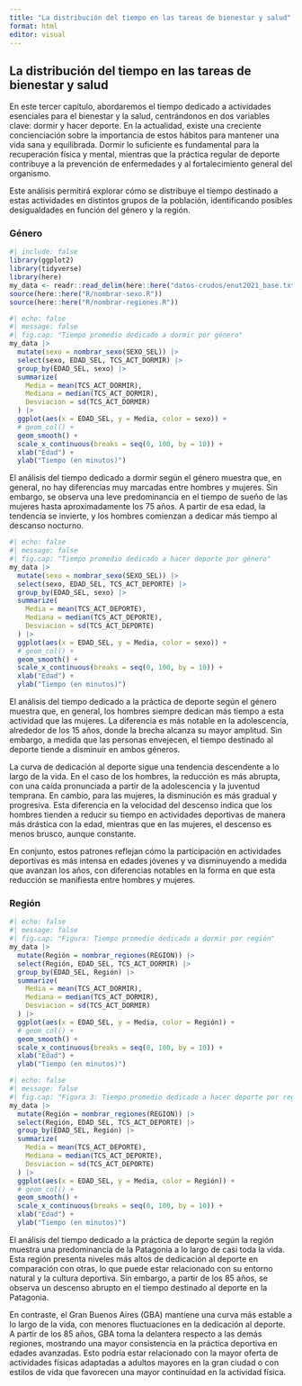 ```yaml
---
title: "La distribución del tiempo en las tareas de bienestar y salud"
format: html
editor: visual
---
```


## La distribución del tiempo en las tareas de bienestar y salud

En este tercer capítulo, abordaremos el tiempo dedicado a actividades esenciales para el bienestar y la salud, centrándonos en dos variables clave: dormir y hacer deporte. En la actualidad, existe una creciente concienciación sobre la importancia de estos hábitos para mantener una vida sana y equilibrada. Dormir lo suficiente es fundamental para la recuperación física y mental, mientras que la práctica regular de deporte contribuye a la prevención de enfermedades y al fortalecimiento general del organismo.

Este análisis permitirá explorar cómo se distribuye el tiempo destinado a estas actividades en distintos grupos de la población, identificando posibles desigualdades en función del género y la región.

### Género

```r
#| include: false
library(ggplot2)
library(tidyverse)
library(here)
my_data <- readr::read_delim(here::here("datos-crudos/enut2021_base.txt"), delim = "|")
source(here::here("R/nombrar-sexo.R"))
source(here::here("R/nombrar-regiones.R"))
```

```r
#| echo: false
#| message: false
#| fig.cap: "Tiempo promedio dedicado a dormir por género"
my_data |>
  mutate(sexo = nombrar_sexo(SEXO_SEL)) |>
  select(sexo, EDAD_SEL, TCS_ACT_DORMIR) |>
  group_by(EDAD_SEL, sexo) |>
  summarize(
    Media = mean(TCS_ACT_DORMIR),
    Mediana = median(TCS_ACT_DORMIR),
    Desviacion = sd(TCS_ACT_DORMIR)
  ) |> 
  ggplot(aes(x = EDAD_SEL, y = Media, color = sexo)) +
  # geom_col() +
  geom_smooth() +
  scale_x_continuous(breaks = seq(0, 100, by = 10)) +
  xlab("Edad") +
  ylab("Tiempo (en minutos)")

```

El análisis del tiempo dedicado a dormir según el género muestra que, en general, no hay diferencias muy marcadas entre hombres y mujeres. Sin embargo, se observa una leve predominancia en el tiempo de sueño de las mujeres hasta aproximadamente los 75 años. A partir de esa edad, la tendencia se invierte, y los hombres comienzan a dedicar más tiempo al descanso nocturno.

```r
#| echo: false
#| message: false
#| fig.cap: "Tiempo promedio dedicado a hacer deporte por género"
my_data |>
  mutate(sexo = nombrar_sexo(SEXO_SEL)) |>
  select(sexo, EDAD_SEL, TCS_ACT_DEPORTE) |>
  group_by(EDAD_SEL, sexo) |>
  summarize(
    Media = mean(TCS_ACT_DEPORTE),
    Mediana = median(TCS_ACT_DEPORTE),
    Desviacion = sd(TCS_ACT_DEPORTE)
  ) |> 
  ggplot(aes(x = EDAD_SEL, y = Media, color = sexo)) +
  # geom_col() +
  geom_smooth() +
  scale_x_continuous(breaks = seq(0, 100, by = 10)) +
  xlab("Edad") +
  ylab("Tiempo (en minutos)")
```

El análisis del tiempo dedicado a la práctica de deporte según el género muestra que, en general, los hombres siempre dedican más tiempo a esta actividad que las mujeres. La diferencia es más notable en la adolescencia, alrededor de los 15 años, donde la brecha alcanza su mayor amplitud. Sin embargo, a medida que las personas envejecen, el tiempo destinado al deporte tiende a disminuir en ambos géneros.

La curva de dedicación al deporte sigue una tendencia descendente a lo largo de la vida. En el caso de los hombres, la reducción es más abrupta, con una caída pronunciada a partir de la adolescencia y la juventud temprana. En cambio, para las mujeres, la disminución es más gradual y progresiva. Esta diferencia en la velocidad del descenso indica que los hombres tienden a reducir su tiempo en actividades deportivas de manera más drástica con la edad, mientras que en las mujeres, el descenso es menos brusco, aunque constante.

En conjunto, estos patrones reflejan cómo la participación en actividades deportivas es más intensa en edades jóvenes y va disminuyendo a medida que avanzan los años, con diferencias notables en la forma en que esta reducción se manifiesta entre hombres y mujeres.

### Región

```r
#| echo: false
#| message: false
#| fig.cap: "Figura: Tiempo promedio dedicado a dormir por región"
my_data |>
  mutate(Región = nombrar_regiones(REGION)) |>
  select(Región, EDAD_SEL, TCS_ACT_DORMIR) |>
  group_by(EDAD_SEL, Región) |>
  summarize(
    Media = mean(TCS_ACT_DORMIR),
    Mediana = median(TCS_ACT_DORMIR),
    Desviacion = sd(TCS_ACT_DORMIR)
  ) |> 
  ggplot(aes(x = EDAD_SEL, y = Media, color = Región)) +
  # geom_col() +
  geom_smooth() +
  scale_x_continuous(breaks = seq(0, 100, by = 10)) +
  xlab("Edad") +
  ylab("Tiempo (en minutos)")
```

```r
#| echo: false
#| message: false
#| fig.cap: "Figura 3: Tiempo promedio dedicado a hacer deporte por región"
my_data |>
  mutate(Región = nombrar_regiones(REGION)) |>
  select(Región, EDAD_SEL, TCS_ACT_DEPORTE) |>
  group_by(EDAD_SEL, Región) |>
  summarize(
    Media = mean(TCS_ACT_DEPORTE),
    Mediana = median(TCS_ACT_DEPORTE),
    Desviacion = sd(TCS_ACT_DEPORTE)
  ) |> 
  ggplot(aes(x = EDAD_SEL, y = Media, color = Región)) +
  # geom_col() +
  geom_smooth() +
  scale_x_continuous(breaks = seq(0, 100, by = 10)) +
  xlab("Edad") +
  ylab("Tiempo (en minutos)")
```

El análisis del tiempo dedicado a la práctica de deporte según la región muestra una predominancia de la Patagonia a lo largo de casi toda la vida. Esta región presenta niveles más altos de dedicación al deporte en comparación con otras, lo que puede estar relacionado con su entorno natural y la cultura deportiva. Sin embargo, a partir de los 85 años, se observa un descenso abrupto en el tiempo destinado al deporte en la Patagonia.

En contraste, el Gran Buenos Aires (GBA) mantiene una curva más estable a lo largo de la vida, con menores fluctuaciones en la dedicación al deporte. A partir de los 85 años, GBA toma la delantera respecto a las demás regiones, mostrando una mayor consistencia en la práctica deportiva en edades avanzadas. Esto podría estar relacionado con la mayor oferta de actividades físicas adaptadas a adultos mayores en la gran ciudad o con estilos de vida que favorecen una mayor continuidad en la actividad física.
